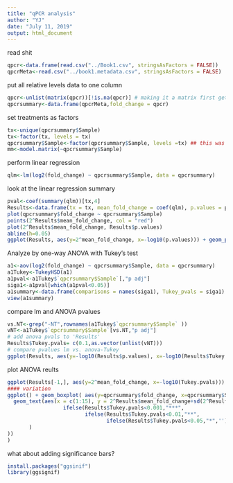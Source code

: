 ```yaml
---
title: "qPCR analysis"
author: "YJ"
date: "July 11, 2019"
output: html_document
---
```

read shit
```r
qpcr<-data.frame(read.csv("../Book1.csv", stringsAsFactors = FALSE))
qpcrMeta<-read.csv("../book1.metadata.csv", stringsAsFactors = FALSE)
```
put all relative levels data to one column
```r
qpcr<-unlist(matrix(qpcr))[!is.na(qpcr)] # making it a matrix first gets rid of the sample names and stuff
qpcrsummary<-data.frame(qpcrMeta,fold_change = qpcr)
```
set treatments as factors
```r
tx<-unique(qpcrsummary$Sample)
tx<-factor(tx, levels = tx)
qpcrsummary$Sample<-factor(qpcrsummary$Sample, levels =tx) ## this was important for setting the order of lm x
mm<-model.matrix(~qpcrsummary$Sample)
```

perform linear regression
```r
qlm<-lm(log2(fold_change) ~ qpcrsummary$Sample, data = qpcrsummary)
```

look at the linear regression summary
```r
pval<-coef(summary(qlm))[tx,4]
Results<-data.frame(tx = tx, mean_fold_change = coef(qlm), p.values = pval)
plot(qpcrsummary$fold_change ~ qpcrsummary$Sample)
points(2^Results$mean_fold_change, col = "red")
plot(2^Results$mean_fold_change, Results$p.values)
abline(h=0.05)
ggplot(Results, aes(y=2^mean_fold_change, x=-log10(p.values))) + geom_point(aes(color= tx)) + geom_vline(xintercept = -log10(0.05)) + geom_text(aes(label=ifelse(p.values>0.05,as.character(tx),'')),hjust=0,vjust=0)
```
Analyze by one-way ANOVA with Tukey's test
```r
a1<-aov(log2(fold_change) ~ qpcrsummary$Sample, data = qpcrsummary)
a1Tukey<-TukeyHSD(a1)
a1pval<-a1Tukey$`qpcrsummary$Sample`[,"p adj"]
siga1<-a1pval[which(a1pval<0.05)]
a1summary<-data.frame(comparisons = names(siga1), Tukey_pvals = siga1)
view(a1summary)
```

compare lm and ANOVA pvalues
```r
vs.NT<-grep("-NT",rownames(a1Tukey$`qpcrsummary$Sample` ))
vNT<-a1Tukey$`qpcrsummary$Sample`[vs.NT,"p adj"]
# add anova pvals to 'Results'
Results$Tukey.pvals= c(0.1,as.vector(unlist(vNT)))
# compare pvalues lm vs. anova-Tukey
ggplot(Results, aes(y=-log10(Results$p.values), x=-log10(Results$Tukey.pvals))) + geom_point(aes(color= tx)) + geom_vline(xintercept = -log10(0.05), col = "red") + geom_hline(yintercept = -log10(0.05), col = "green")+ geom_text(aes(label=ifelse(Tukey.pvals>0.05,as.character(tx),'')),hjust=0,vjust=1, jitter = TRUE)
```

plot ANOVA reults
```r
ggplot(Results[-1,], aes(y=2^mean_fold_change, x=-log10(Tukey.pvals))) + geom_point(aes(color= tx)) + geom_vline(xintercept = -log10(0.05)) +geom_text(aes(label=ifelse(Tukey.pvals>0.05,as.character(tx),'')),hjust=0,vjust=0) +xlab("Tukey P.values") + ylab("CFTR fold change")
#### variation
ggplot() + geom_boxplot( aes(y=qpcrsummary$fold_change, x=qpcrsummary$Sample, color=qpcrsummary$Sample))  + theme(axis.text.x = element_text(angle = 45, hjust = 1)) +xlab("Treatments") + ylab("CFTR fold change") +
  geom_text(aes(x = c(1:15), y = 2^Results$mean_fold_change+sd(2^Results$mean_fold_change),label=
                  ifelse(Results$Tukey.pvals<0.001,"***",
                         ifelse(Results$Tukey.pvals<0.01,"**",
                                ifelse(Results$Tukey.pvals<0.05,"*",'')
       )
)) 
)
```
what about adding significance bars?
```r
install.packages("ggsinif")
library(ggsignif)

```

